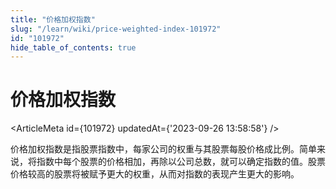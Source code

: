 ```yaml
---
title: "价格加权指数"
slug: "/learn/wiki/price-weighted-index-101972"
id: "101972"
hide_table_of_contents: true
---
```



# 价格加权指数

<ArticleMeta id={101972} updatedAt={'2023-09-26 13:58:58'} />
<div className='border-solid border-b border-t-0 my-4 border-[var(--ifm-color-gray-300)]' />

价格加权指数是指股票指数中，每家公司的权重与其股票每股价格成比例。简单来说，将指数中每个股票的价格相加，再除以公司总数，就可以确定指数的值。股票价格较高的股票将被赋予更大的权重，从而对指数的表现产生更大的影响。
